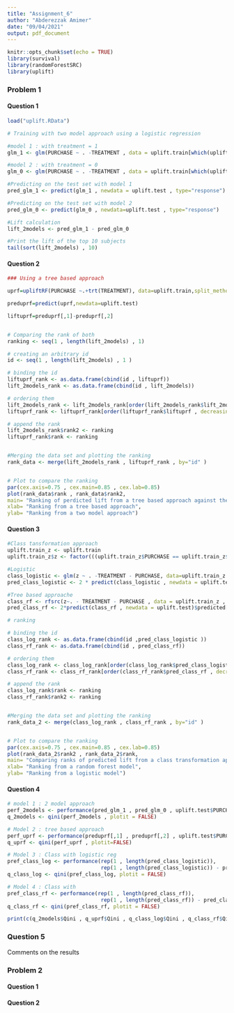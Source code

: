 ```yaml
---
title: "Assignment_6"
author: "Abderezzak Amimer"
date: "09/04/2021"
output: pdf_document
---
```


```r
knitr::opts_chunk$set(echo = TRUE)
library(survival)
library(randomForestSRC)
library(uplift)
```

### Problem 1

#### Question 1
```r
load("uplift.RData")

# Training with two model approach using a logistic regression

#model 1 : with treatment = 1
glm_1 <- glm(PURCHASE ~ . -TREATMENT , data = uplift.train[which(uplift.train$TREATMENT == 1 ) , ] , family = "binomial")

#model 2 : with treatment = 0
glm_0 <- glm(PURCHASE ~ . -TREATMENT , data = uplift.train[which(uplift.train$TREATMENT == 0 ) , ] , family = "binomial")

#Predicting on the test set with model 1
pred_glm_1 <- predict(glm_1 , newdata = uplift.test , type="response")

#Predicting on the test set with model 2
pred_glm_0 <- predict(glm_0 , newdata=uplift.test , type="response")

#Lift calculation
lift_2models <- pred_glm_1 - pred_glm_0

#Print the lift of the top 10 subjects
tail(sort(lift_2models) , 10)
```


#### Question 2

```r
### Using a tree based approach

uprf=upliftRF(PURCHASE ~.+trt(TREATMENT), data=uplift.train,split_method ="ED",ntree=100)

preduprf=predict(uprf,newdata=uplift.test)

liftuprf=preduprf[,1]-preduprf[,2]


# Comparing the rank of both
ranking <- seq(1 , length(lift_2models) , 1)

# creating an arbitrary id
id <- seq(1 , length(lift_2models) , 1 )

# binding the id
liftuprf_rank <- as.data.frame(cbind(id , liftuprf))
lift_2models_rank <- as.data.frame(cbind(id , lift_2models))

# ordering them
lift_2models_rank <- lift_2models_rank[order(lift_2models_rank$lift_2models , decreasing = TRUE) , ]
liftuprf_rank <- liftuprf_rank[order(liftuprf_rank$liftuprf , decreasing = TRUE) , ]

# append the rank
lift_2models_rank$rank2 <- ranking
liftuprf_rank$rank <- ranking


#Merging the data set and plotting the ranking
rank_data <- merge(lift_2models_rank , liftuprf_rank , by="id" )


# Plot to compare the ranking
par(cex.axis=0.75 , cex.main=0.85 , cex.lab=0.85)
plot(rank_data$rank , rank_data$rank2,
main= "Ranking of perdicted lift from a tree based approach against the lift from a two model approach",
xlab= "Ranking from a tree based approach",
ylab= "Ranking from a two model approach")
```

#### Question 3 

```r
#Class tansformation approach
uplift.train_z <- uplift.train
uplift.train_z$z <- factor(((uplift.train_z$PURCHASE == uplift.train_z$TREATMENT)))

#Logistic
class_logistic <- glm(z ~ . -TREATMENT - PURCHASE, data=uplift.train_z , family = "binomial")
pred_class_logistic <- 2 * predict(class_logistic , newdata = uplift.test , type = "response") - 1 

#Tree based approache
class_rf <- rfsrc(z~. - TREATMENT - PURCHASE , data = uplift.train_z , ntree = 100)
pred_class_rf <- 2*predict(class_rf , newdata = uplift.test)$predicted[,2]-1

# ranking

# binding the id
class_log_rank <- as.data.frame(cbind(id ,pred_class_logistic ))
class_rf_rank <- as.data.frame(cbind(id , pred_class_rf))

# ordering them
class_log_rank <- class_log_rank[order(class_log_rank$pred_class_logistic , decreasing = TRUE) , ]
class_rf_rank <- class_rf_rank[order(class_rf_rank$pred_class_rf , decreasing = TRUE) , ]

# append the rank
class_log_rank$rank <- ranking
class_rf_rank$rank2 <- ranking


#Merging the data set and plotting the ranking
rank_data_2 <- merge(class_log_rank , class_rf_rank , by="id" )


# Plot to compare the ranking
par(cex.axis=0.75 , cex.main=0.85 , cex.lab=0.85)
plot(rank_data_2$rank2 , rank_data_2$rank,
main= "Comparing ranks of predicted lift from a class transformation approach using two different models",
xlab= "Ranking from a random forest model",
ylab= "Ranking from a logistic model")
```

#### Question 4
```r
# model 1 : 2 model approach
perf_2models <- performance(pred_glm_1 , pred_glm_0 , uplift.test$PURCHASE , uplift.test$TREATMENT )
q_2models <- qini(perf_2models , plotit = FALSE)

# Model 2 : tree based approach
perf_uprf <- performance(preduprf[,1] , preduprf[,2] , uplift.test$PURCHASE , uplift.test$TREATMENT)
q_uprf <- qini(perf_uprf , plotit=FALSE)

# Model 3 : Class with logistic reg
pref_class_log <- performance(rep(1 , length(pred_class_logistic)),
                              rep(1 , length(pred_class_logistic)) - pred_class_logistic, uplift.test$PURCHASE , uplift.test$TREATMENT)
q_class_log <- qini(pref_class_log, plotit = FALSE)

# Model 4 : Class with 
pref_class_rf <- performance(rep(1 , length(pred_class_rf)),
                              rep(1 , length(pred_class_rf)) - pred_class_rf, uplift.test$PURCHASE , uplift.test$TREATMENT)
q_class_rf <- qini(pref_class_rf, plotit = FALSE)

print(c(q_2models$Qini , q_uprf$Qini , q_class_log$Qini , q_class_rf$Qini))
```

### Question 5
Comments on the results

### Problem 2

#### Question 1

#### Question 2